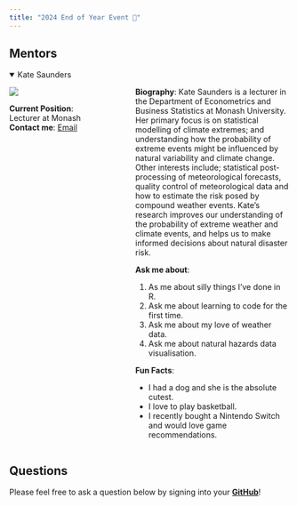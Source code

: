 ```yaml
---
title: "2024 End of Year Event 🎉"
---
```


## Mentors

<details open>

<summary>Kate Saunders</summary>

:::::: columns
::: {.column width="30%"}
![](images/EOY_2024_Saunders_K.jpg){.circular-image}

**Current Position**: Lecturer at Monash
\
**Contact me**: <i class="bi bi-envelope-fill"></i> [Email](kate.saunders@monash.edu)
:::

::: {.column width="10%"}
<!-- empty column to create gap -->
:::

::: {.column width="60%"}
**Biography**: Kate Saunders is a lecturer in the Department of Econometrics and Business Statistics at Monash University. Her primary focus is on statistical modelling of climate extremes; and understanding how the probability of extreme events might be influenced by natural variability and climate change. Other interests include; statistical post-processing of meteorological forecasts, quality control of meteorological data and how to estimate the risk posed by compound weather events. Kate’s research improves our understanding of the probability of extreme weather and climate events, and helps us to make informed decisions about natural disaster risk.

**Ask me about**:

1.  As me about silly things I've done in R.
2.  Ask me about learning to code for the first time.
3.  Ask me about my love of weather data.
4.  Ask me about natural hazards data visualisation.

**Fun Facts**:

-   I had a dog and she is the absolute cutest.
-   I love to play basketball.
-   I recently bought a Nintendo Switch and would love game recommendations.
:::
::::::

</details>

## Questions

::: callout-note
Please feel free to ask a question below by signing into your [**GitHub**](https://github.com/)!
:::

```{=html}
<script src="https://utteranc.es/client.js"
        repo="R-LadiesMelbourne/EOY_Event"
        issue-term="pathname"
        theme="github-light"
        crossorigin="anonymous"
        async>
</script>
```
